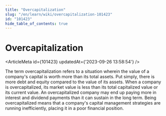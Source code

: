 ```yaml
---
title: "Overcapitalization"
slug: "/en/learn/wiki/overcapitalization-101423"
id: "101423"
hide_table_of_contents: true
---
```



# Overcapitalization

<ArticleMeta id={101423} updatedAt={'2023-09-26 13:58:54'} />
<div className='border-solid border-b border-t-0 my-4 border-[var(--ifm-color-gray-300)]' />

The term overcapitalization refers to a situation wherein the value of a company's capital is worth more than its total assets. Put simply, there is more debt and equity compared to the value of its assets. When a company is overcapitalized, its market value is less than its total capitalized value or its current value. An overcapitalized company may end up paying more in interest and dividend payments than it can sustain in the long term. Being overcapitalized means that a company's capital management strategies are running inefficiently, placing it in a poor financial position.
